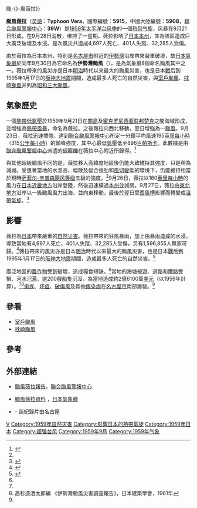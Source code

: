 {{NoteTA|G1=TyphoonOld
|T=zh:颱風薇拉 (1959年); zh-hans:超强台风维娜 (1959年); zh-mo:颱風維娜 (1959年); zh-cn:超强台风维娜 (1959年); zh-hk:超強颱風維娜 (1959年); zh-tw:超級強烈颱風薇拉 (1959年)
|1=zh-mo:颱風維娜; zh-hans:超强台风维娜; zh-hant:颱風薇拉; zh-cn:超强台风维娜; zh-hk:超強颱風維娜; zh-tw:超級強烈颱風薇拉
|2=zh-hans:维娜; zh-hant:薇拉; zh-cn:维娜; zh-hk:維娜; zh-tw:薇拉;zh-mo:維娜
|3=zh:Typhoon Vera; zh-cn:Super Typhoon Vera; zh-hk:Super Typhoon Vera; zh-mo:Typhoon Vera; zh-tw:Super Typhoon Vera
}}
{{About|1959年的颱風薇拉|其他名為薇拉的風暴|颱風薇拉{{!}}颱-{}-風薇拉}}
{{颱風基礎資訊
|颱風名稱              = 颱風薇拉
|外文名稱              = Typhoon Vera
|外文語言              = 英語
|十分鐘平均風速JMA     = 145|JMA=knot
|二分鐘平均風速         = 84|NMC=m/s
|一分鐘平均風速         = 165|SSHS=knot<!--JTWC-->
|一分鐘平均風速CWB     = 75|CWB=m/s
|代表圖像              = Typhoon Vera analysis 23 Sep 1959.png
|代表圖像名稱          = 颱風薇拉的地面天氣圖像
|形成日期              = 1959年9月21日
|消散日期              = 1959年9月28日
|最低氣壓              = 895
|財產損失              = $2億6100萬[[美元|美元]]（1959年）
|死傷人數              = {{JPN}}4697死32285傷
|影響地區              = {{JPN}}
|備註                  = 
|颱風路徑圖            = Vera 1959 track.png
|風季年份              = 1959
|風季位置              = 太平洋
}}

'''颱風薇拉'''（[[英語|英語]]：'''Typhoon Vera'''，國際編號：'''5915'''，中國大陸編號：'''5908'''，[[聯合颱風警報中心|聯合颱風警報中心]]：'''39W'''）是[[1959年太平洋台风季|1959年太平洋台风季]]的一個[[热带气旋|热带气旋]]，风暴在9月21日形成，在9月28日消散，维持了一星期。薇拉影响了[[日本|日本]][[本州|本州]]，並為該區造成巨大廣泛破壞及水浸。是次風災共造成4,697人死亡、401人失蹤、32,285人受傷。

由於薇拉為日本本州，特別是[[名古屋市|名古屋市]]附近的[[伊勢灣|伊勢灣]]沿岸帶來嚴重破壞，故[[氣象廳_(日本)|日本氣象廳]]於同年9月30日為它命名為'''伊勢灣颱風'''（{{lang|ja|伊勢湾台風}}），是為氣象廳8個命名颱風其中之一。薇拉帶來的風災亦是日本[[明治|明治]]時代以来最大的颱風災害，也是日本[[第二次世界大戰|戰]]后到1995年1月17日的[[阪神大地震|阪神大地震]]期間，造成最多人死亡的自然災害，與[[室戶颱風|室戶颱風]]、[[枕崎颱風|枕崎颱風]]并列為[[昭和|昭和]][[日本三大一覽|三大颱風]]。

==氣象歷史==
一個[[熱帶低氣壓|熱帶低氣壓]]於1959年9月21日在[[關島|關島]]及[[密克罗尼西亚联邦|密克罗尼西亚联邦]][[楚克|楚克]]之間海域形成，並增強為[[熱帶風暴|熱帶風暴]]，命名為薇拉。之後薇拉向西北移動，翌日增強為一[[颱風|颱風]]。9月23日，薇拉迅速增強，達到[[聯合颱風警報中心|聯合颱風警報中心]]所定一分鐘平均風速195[[英里每小時|英里每小時]]（315[[公里每小時|公里每小時]]）的顛峰強度，其中心最低[[氣壓|氣壓]]低至896[[百帕斯卡|百帕斯卡]]。此數據是由[[聯合颱風警報中心|聯合颱風警報中心]]派遣的[[偵察機|偵察機]]在薇拉中心附近所錄得。<ref name=JTWC>{{cite web|language=en |publisher=[[聯合颱風警報中心|聯合颱風警報中心]] |title=颱風薇拉報告 |url=http://www.usno.navy.mil/NOOC/nmfc-ph/RSS/jtwc/atcr/1959atcr/pdf/wnp/39.pdf |author= |date= |accessdate=2010年8月15日 |deadurl=yes |archiveurl=https://web.archive.org/web/20110607052509/http://www.usno.navy.mil/NOOC/nmfc-ph/RSS/jtwc/atcr/1959atcr/pdf/wnp/39.pdf |archivedate=2011年6月7日 }}</ref>

與其他超級颱風不同的是，薇拉移入高緯度地區後仍能大致維持其強度，只是稍為減弱。受惠著當地的水溫高、幅散及幅合強勁和[[風切變|風切變]]低的環境下，仍能維持相當於現時[[萨菲尔-辛普森飓风等级|萨菲尔-辛普森飓风等级]]五級的強度。<ref name=JTWC/>9月26日，薇拉以160[[英里每小時|英里每小時]]的風力在[[日本|日本]][[近畿地方|近畿地方]]沿岸登陸，然後迅速橫過[[本州|本州]]並減弱。9月27日，薇拉由[[東北地方|東北地方]]沿岸以一級颱風風力出海，並向東移動，最後於翌日受[[西風槽|西風槽]]影響而轉變成[[溫帶氣旋|溫帶氣旋]]。<ref name=JMA>{{cite web | language = ja | publisher = [[氣象廳_(日本)|日本氣象廳]] | title = 颱風薇拉資料 | url = http://www.data.jma.go.jp/obd/stats/data/bosai/report/1959/19590926/19590926.html | author =  | date =  | accessdate = 2010年8月15日 | archive-date = 2017年7月21日 | archive-url = https://web.archive.org/web/20170721155251/http://www.data.jma.go.jp/obd/stats/data/bosai/report/1959/19590926/19590926.html | dead-url = yes }}</ref>

==影響==
薇拉為[[日本|日本]]帶來嚴重的[[自然災害|自然災害]]。薇拉帶來的狂風暴雨，加上由暴雨造成的水浸，導致當地有4,697人死亡、401人失蹤、32,285人受傷，另有1,596,855人無家可歸。<ref name=JTWC2>{{cite web| language =en| publisher =[[聯合颱風警報中心|聯合颱風警報中心]]| title =第六部份：颱風帶來的破壞性影響| url =http://www.usno.navy.mil/NOOC/nmfc-ph/RSS/jtwc/atcr/1959atcr/pdf/section6.pdf| author =| date =| accessdate =2010年8月15日| deadurl =yes| archiveurl =https://web.archive.org/web/20110607052525/http://www.usno.navy.mil/NOOC/nmfc-ph/RSS/jtwc/atcr/1959atcr/pdf/section6.pdf| archivedate =2011年6月7日}}</ref>薇拉帶來的風災亦是日本[[明治|明治]]時代以来最大的颱風災害，也是日本[[第二次世界大戰|戰]]后到1995年1月17日的[[阪神大地震|阪神大地震]]期間，造成最多人死亡的自然災害。<ref>{{cite web|url=http://www.waterforum.jp/jpn/katrina/Typhoon_Isewan.pdf|title=Typhoon Isewan and Its Lessons|publisher=Japan Water Forum|author=Kenji Suzuki|date=2006年3月21日|accessdate=2010年8月15日|deadurl=yes|archiveurl=https://web.archive.org/web/20131110002103/http://www.waterforum.jp/jpn/katrina/Typhoon_Isewan.pdf|archivedate=2013年11月10日}}</ref>

廣泛地區的[[農作物|農作物]]受到破壞，造成糧食短缺。<ref name=JTWC2/>當地的海塘被毀、道路和鐵路受損、河水氾濫、逾200艘船隻沉沒，為當地造成約2億6100萬[[美元|美元]]（以1959年計算）。<ref name=JTWC2/><ref>高杉造酒太郎編 《伊勢灣颱風災害調査報告》，日本建築學會，1961年</ref>[[痢疾|痢疾]]、[[坏疽|坏疽]]、[[破傷風|破傷風]]及其他[[傳染病|傳染病]]在[[名古屋市|名古屋市]]南部爆發。<ref name=JTWC2/>

==參看==
{{Portal|熱帶氣旋}}
*[[室戶颱風|室戶颱風]]
*[[枕崎颱風|枕崎颱風]]

==參考==
{{Reflist}}

==外部連結==
*{{en icon}}[https://web.archive.org/web/20110607052509/http://www.usno.navy.mil/NOOC/nmfc-ph/RSS/jtwc/atcr/1959atcr/pdf/wnp/39.pdf 颱風薇拉報告]，[[聯合颱風警報中心|聯合颱風警報中心]]
*{{ja icon}}[http://www.data.jma.go.jp/obd/stats/data/bosai/report/1959/19590926/19590926.html 颱風薇拉資料] {{Wayback|url=http://www.data.jma.go.jp/obd/stats/data/bosai/report/1959/19590926/19590926.html |date=20170721155251 }}，[[氣象廳_(日本)|日本氣象廳]]
*{{ja icon}}{{YouTube|ueRc0s54fD8|伊勢灣颱風紀錄(生產於1960年)}} - 該紀錄片由名古屋

<div style="text-align: center;">
{{日本氣象廳命名颱風}}
</div>

[[Category:五级热带气旋|V]]
[[Category:1959年自然灾害|Category:1959年自然灾害]]
[[Category:影響日本的熱帶氣旋|Category:影響日本的熱帶氣旋]]
[[Category:1959年日本|Category:1959年日本]]
[[Category:超强台风|Category:超强台风]]
[[Category:1959年9月|Category:1959年9月]]
[[Category:1959年气象|Category:1959年气象]]